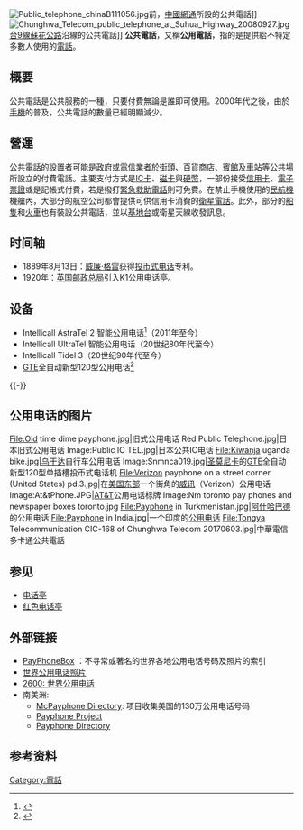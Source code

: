 {{For|魔力红的歌曲《公共电话》（Payphone）|公共电话 (歌曲)}}
[[File:Public_telephone　chinaB111056.jpg|thumb]]前，[[中國網通|中國網通]]所設的公共電話]]
[[File:Chunghwa_Telecom_public_telephone_at_Suhua_Highway_20080927.jpg|thumb]][[台9線|台9線]][[蘇花公路|蘇花公路]]沿線的公共電話]]
'''公共電話'''，又稱'''公用電話'''，指的是提供給不特定多數人使用的[[電話|電話]]。

== 概要 ==
公共電話是公共服務的一種，只要付費無論是誰即可使用。2000年代之後，由於[[手機|手機]]的普及，公共電話的數量已經明顯減少。

==營運==
公共電話的設置者可能是[[政府|政府]]或[[電信公司|電信業者]]於[[街頭|街頭]]、百貨商店、[[賓館|賓館]]及[[車站|車站]]等公共場所設立的付費電話。主要支付方式是[[IC卡|IC卡]]、[[磁卡|磁卡]]與[[硬幣|硬幣]]，一部份接受[[信用卡|信用卡]]、[[電子票證|電子票證]]或是記帳式付費，若是撥打[[緊急救助電話|緊急救助電話]]則可免費。在禁止手機使用的[[民航機|民航機]]機艙內，大部分的航空公司都會提供可供信用卡消費的[[衛星電話|衛星電話]]。此外，部分的[[船隻|船隻]]和[[火車|火車]]也有裝設公共電話，並以[[基地台|基地台]]或衛星天線收發訊息。

== 时间轴 ==
* 1889年8月13日：[[威廉·格雷|威廉·格雷]]获得[[投币式电话|投币式电话]]专利。
* 1920年：[[英国邮政总局|英国邮政总局]]引入K1公用电话亭。

== 设备 ==
* Intellicall AstraTel 2 智能公用电话<ref>{{cite web |url=http://www.intellicall.com/smart_payphones.htm |title=Complete Smart Payphones |publisher=Intellicall |date= |accessdate=2012-07-31 |archive-date=2019-06-20 |archive-url=https://web.archive.org/web/20190620044611/http://www.intellicall.com/smart_payphones.htm |dead-url=no }}</ref>（2011年至今）
* Intellicall UltraTel 智能公用电话（20世纪80年代至今）
* Intellicall Tidel 3（20世纪90年代至今）
* [[GTE|GTE]]全自动新型120型公用电话<ref>{{cite web |url=http://www.phworld.org/payphone/ae.htm |title=Telephone World - GTE / Automatic Electric Pay Telephones |publisher=Phworld.org |date=2008-12-20 |accessdate=2012-07-31 |archive-date=2020-11-01 |archive-url=https://web.archive.org/web/20201101025955/http://www.phworld.org/payphone/ae.htm |dead-url=no }}</ref>

{{-}}

==公用电话的图片==

<gallery>

File:Old time dime payphone.jpg|旧式公用电话
Red Public Telephone.jpg|日本旧式公用电话
Image:Public IC TEL.jpg|日本公共IC电话
File:Kiwanja uganda bike.jpg|[[乌干达|乌干达]]自行车公用电话
Image:Snmnca019.jpg|[[圣莫尼卡|圣莫尼卡]]的[[GTE|GTE]]全自动新型120型单插槽投币式电话机
File:Verizon payphone on a street corner (United States) pd.3.jpg|在[[美国东部|美国东部]]一个街角的[[威讯|威讯]]（Verizon）公用电话
Image:At&tPhone.JPG|[[AT&T|AT&T]]公用电话标牌
Image:Nm toronto pay phones and newspaper boxes toronto.jpg
File:Payphone in Turkmenistan.jpg|[[阿什哈巴德|阿什哈巴德]]的公用电话
File:Payphone in India.jpg|一个印度的[[公用电话|公用电话]]
File:Tongya Telecommunication CIC-168 of Chunghwa Telecom 20170603.jpg|中華電信多卡通公共電話

</gallery>

== 参见 ==
* [[电话亭|电话亭]]
* [[红色电话亭|红色电话亭]]

== 外部链接 ==
* [http://www.payphonebox.com/ PayPhoneBox] {{Wayback|url=http://www.payphonebox.com/ |date=20200412110331 }}：不寻常或著名的世界各地公用电话号码及照片的索引
* [http://www.worldpayphones.com/ 世界公用电话照片] {{Wayback|url=http://www.worldpayphones.com/ |date=20201129052352 }}
* [http://www.2600.com/phones/ 2600: 世界公用电话] {{Wayback|url=http://www.2600.com/phones/ |date=20201208213326 }}
* 南美洲:
** [https://web.archive.org/web/20130603082027/http://www.mcpayphone.com/ McPayphone Directory]: 项目收集美国的130万公用电话号码
** [http://www.payphone-project.com/ Payphone Project] {{Wayback|url=http://www.payphone-project.com/ |date=20201210132100 }}
** [http://www.payphone-directory.org Payphone Directory] {{Wayback|url=http://www.payphone-directory.org/ |date=20201208205526 }}

== 参考资料 ==
{{Reflist}}

[[Category:電話|Category:電話]]

{{commonscat|Pay phones}}